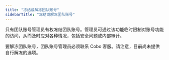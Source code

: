 ```yaml
---
title: "冻结或解冻团队账号"
sidebarTitle: "冻结或解冻团队账号"
---
```


只有团队账号管理员有权冻结团队账号。管理员可通过该功能临时限制对账号功能的访问，从而及时应对各种情况，包括安全问题或内部审计。

要解冻团队账号，团队账号管理员必须联系 Cobo 客服。请注意，目前尚未提供自行解冻的选项。